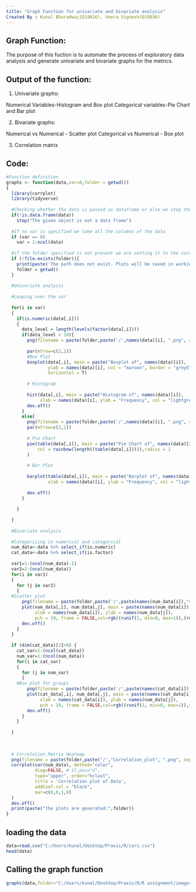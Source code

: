 ---
title: "Graph Function for univariate and bivariate analysis"
Created By : Kunal Bharadwaj(D19016), Veera Vignesh(D19036)
---

## Graph Function:

The purpose of this fuction is to automate the process of exploratory data analysis and generate univariate and bivariate graphs for the metrics.

## Output of the function:

1) Univariate graphs: 

Numerical Variables-Histogram and Box plot
Categorical variables-Pie Chart and Bar plot

2) Bivariate graphs:

Numerical vs Numerical - Scatter plot
Categorical vs Numerical - Box plot

3) Correlation matrix

## Code:


```{r graph}
#Function definition
graphs <- function(data,var=0,folder = getwd())
{
  library(corrplot)
  library(tidyverse)
  
  #Checking whether the data is passed as dataframe or else we stop the function execution and display a message to the user
  if(!is.data.frame(data))
    stop("The given object is not a data frame")
  
  #If no var is specified we take all the columns of the data
  if (var == 0)
    var = 1:ncol(data)
  
  #if the folder specified is not present we are setting it to the current directory
  if (!file.exists(folder)){
    print(paste('The path does not exist. Plots will be saved in working directory:' , getwd()))
    folder = getwd()
  }
  
  #Univariate analysis
  
  #Looping over the var
  
  for(i in var)
  {
    if(is.numeric(data[,i]))
    {
      data_level = length(levels(factor(data[,i])))
      if(data_level > 10){
        png(filename = paste(folder,paste('/',names(data)[i], ".png", sep=""),sep = ''))
        
        par(mfrow=c(2,1))
        #Box Plot
        boxplot(data[,i], main = paste("Boxplot of", names(data)[i]),
                ylab = names(data)[i], col = "maroon", border = "grey5",
                horizontal = T)
        
        # Histogram
        
        hist(data[,i], main = paste("Histogram of", names(data)[i]),
             xlab = names(data)[i], ylab = "Frequency", col = "lightgreen", border=F)
        dev.off()
      }
      else{
        png(filename = paste(folder,paste('/',names(data)[i], ".png", sep=""),sep = ''))
        par(mfrow=c(2,1))
        
        # Pie Chart
        pie(table(data[,i]), main = paste("Pie Chart of", names(data)[i]),
            col = rainbow(length((table(data[,i])))),radius = 1
        )
        
        # Bar Plot
        
        barplot(table(data[,i]), main = paste("Barplot of", names(data)[i]),
                xlab = names(data)[i], ylab = "Frequency", col = "lightgreen")
        
        dev.off()
      }
      
    }
    
  }
  
  #Bivariate analysis
  
  #Categorizing in numerical and categorical
  num_data<-data %>% select_if(is.numeric)
  cat_data<-data %>% select_if(is.factor)
  
  var1=1:(ncol(num_data)-1)
  var2=2:(ncol(num_data))
  for(i in var1)
  {
    for (j in var2)
    {
  #Scatter plot
      png(filename = paste(folder,paste('/',paste(names(num_data[i]),"vs",names(num_data[j])), ".png", sep=""),sep = ''))
      plot(num_data[,i], num_data[,j], main = paste(names(num_data[i]),"vs",names(num_data[j])),
           xlab = names(num_data[i]), ylab = names(num_data[j]),
           pch = 19, frame = FALSE,col=rgb((runif(1, min=0, max=1)),(runif(1, min=0, max=1)),(runif(1, min=0, max=1))))
      dev.off()
    }
  }
  
  if (dim(cat_data)[2]>0) {
    cat_var=1:(ncol(cat_data))
    num_var=1:(ncol(num_data))
    for(i in cat_var)
    {
      for (j in num_var)
      {
    #Box plot for groups
        png(filename = paste(folder,paste('/',paste(names(cat_data[i]),"vs",names(num_data[j])), ".png", sep=""),sep = ''))
        plot(cat_data[,i], num_data[,j], main = paste(names(cat_data[i]),"vs",names(num_data[j])),
             xlab = names(cat_data[i]), ylab = names(num_data[j]),
             pch = 19, frame = FALSE,col=rgb((runif(1, min=0, max=1)),(runif(1, min=0, max=1)),(runif(1, min=0, max=1))))
        dev.off()
      }
    }
    
  }
  
  
  
  # Correlation Matrix Heatmap
  png(filename = paste(folder,paste('/',"Correlation_plot", ".png", sep=""),sep = ''))
  corrplot(cor(num_data), method="color",
           diag=FALSE, # tl.pos="d",
           type="upper", order="hclust",
           title = 'Correlation plot of Data',
           addCoef.col = "black",
           mar=c(0,0,1,0)
  )
  dev.off()
  print(paste("the plots are generated:",folder))
}
```

## loading the data
```{r}

data=read.csv("C:/Users/kunal/Desktop/Praxis/R/cars.csv")
head(data)

```

## Calling the graph function
```{r}
graphs(data,folder="C:/Users/kunal/Desktop/Praxis/R/R assignment/images")
```

